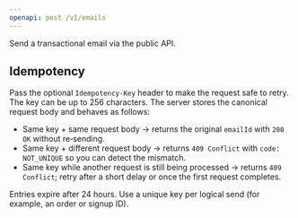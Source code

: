 ```yaml
---
openapi: post /v1/emails
---
```


Send a transactional email via the public API.

## Idempotency

Pass the optional `Idempotency-Key` header to make the request safe to retry. The key can be up to 256 characters. The server stores the canonical request body and behaves as follows:

- Same key + same request body → returns the original `emailId` with `200 OK` without re‑sending.
- Same key + different request body → returns `409 Conflict` with `code: NOT_UNIQUE` so you can detect the mismatch.
- Same key while another request is still being processed → returns `409 Conflict`; retry after a short delay or once the first request completes.

Entries expire after 24 hours. Use a unique key per logical send (for example, an order or signup ID).

